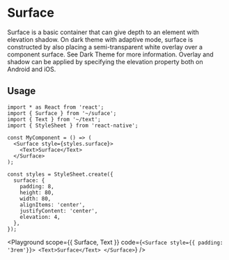 

# Surface

Surface is a basic container that can give depth to an element with elevation shadow. On dark theme with adaptive mode, surface is constructed by also placing a semi-transparent white overlay over a component surface. See Dark Theme for more information. Overlay and shadow can be applied by specifying the elevation property both on Android and iOS.

## Usage

```tsx
import * as React from 'react';
import { Surface } from '~/suface';
import { Text } from '~/text';
import { StyleSheet } from 'react-native';

const MyComponent = () => (
  <Surface style={styles.surface}>
    <Text>Surface</Text>
  </Surface>
);

const styles = StyleSheet.create({
  surface: {
    padding: 8,
    height: 80,
    width: 80,
    alignItems: 'center',
    justifyContent: 'center',
    elevation: 4,
  },
});
```

<Playground
  scope={{ Surface, Text }}
  code={`
<Surface style={{ padding: '3rem'}}>
  <Text>Surface</Text>
</Surface>
`}
/>
